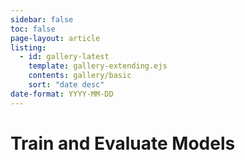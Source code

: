 ```yaml
---
sidebar: false
toc: false
page-layout: article
listing:
  - id: gallery-latest
    template: gallery-extending.ejs
    contents: gallery/basic
    sort: "date desc"
date-format: YYYY-MM-DD
---
```


# Train and Evaluate Models

::: {#gallery-latest}
:::
